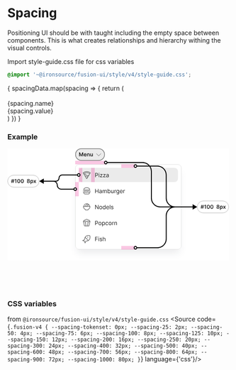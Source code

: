 
<Meta title="V4/Foundation/Spacing"/>

<style>
    {
        `
.spacing-example-wrapper {
    width: 100%;
    max-width: 1000px;
    border: solid 1px #ccc;
    display: flex;
    justify-content: center;
    padding: 32px;
}
.spacing-wrapper {
  margin: 32px auto;
  display: flex;
  padding: var(--spacing-300);
  align-items: flex-end;
  align-content: flex-end;
  gap: var(--spacing-200);
  align-self: stretch;
  flex-wrap: wrap;
  border-radius: var(--border-radius-sm);
  border: 1px solid var(--common-divider);
}
.space-holder {
    display: flex;
    flex-direction: column;
    align-items: center;
    gap: var(--spacing-50, 4px);
}
.spacing-block{
    display: flex;
    padding: var(--spacing-tokenset, 0px);
    flex-direction: column;
    align-items: center;
    gap: var(--spacing-50, 4px);
}
.space-presentation {
   display: flex;
   width: var(--spacing-800);
   justify-content: center;
   align-items: center;
   gap: 4px;
   background: var(--error-light);
}
.space-label{
    color: var(--text-primary);
    text-align: center;
}
.space-value{
   color: var(--text-secondary);
   text-align: center;
}
`
    }
</style>

# Spacing
Positioning UI should be with taught including the empty space between components. This is what creates relationships and hierarchy withing the visual controls.

Import style-guide.css file for css variables
```css
@import '~@ironsource/fusion-ui/style/v4/style-guide.css';
```


<div class="sb-unstyled spacing-wrapper fusion-v4">
    {
        spacingData.map(spacing => {
            return (
                <div class="spacing-block">
                    <div class="space-holder" title={spacing.cssName}>
                        <div class="space-presentation" style={{height: spacing.value}}>&nbsp;</div>
                    </div>
                    <div class="space-label font-v4-heading-4">{spacing.name}</div>
                    <div class="space-value font-v4-caption">{spacing.value}</div>
                </div>
            )
        })
    }
</div>

### Example
<div class="spacing-example-wrapper">
    <svg xmlns="http://www.w3.org/2000/svg" width="500" height="252" fill="none" viewBox="0 0 500 252">
        <g clip-path="url(#a)">
            <path fill="#fff" d="M0 0h500v252H0z"/>
            <rect width="65.5" height="26.5" x="153.75" y=".75" fill="#EBEBEB" rx="13.25"/>
            <path fill="#202020"
                  d="M161.861 9.273h1.934l2.591 6.324h.103l2.591-6.324h1.934V18h-1.517v-5.996h-.081l-2.412 5.97h-1.133l-2.412-5.982h-.081V18h-1.517V9.273Zm13.704 8.855c-.656 0-1.223-.137-1.7-.41a2.775 2.775 0 0 1-1.095-1.167c-.256-.505-.384-1.1-.384-1.785 0-.674.128-1.265.384-1.773.258-.511.619-.91 1.082-1.193.463-.287 1.007-.43 1.632-.43.404 0 .784.065 1.142.195.361.128.679.327.955.597.278.27.497.614.656 1.031.159.415.239.91.239 1.483v.473h-5.365v-1.04h3.886a1.661 1.661 0 0 0-.192-.788 1.39 1.39 0 0 0-.524-.55c-.221-.133-.48-.2-.775-.2a1.5 1.5 0 0 0-.831.23 1.59 1.59 0 0 0-.559.597c-.13.244-.197.513-.2.805v.908c0 .38.07.707.209.98.139.27.334.477.584.622.25.142.542.213.878.213.224 0 .427-.031.609-.094.182-.065.34-.16.473-.285.134-.125.234-.28.303-.465l1.44.162c-.091.381-.264.713-.52.997-.253.282-.577.5-.972.657-.394.153-.846.23-1.355.23Zm5.759-3.963V18h-1.543v-6.546h1.474v1.113h.077c.151-.367.391-.658.72-.874.333-.216.743-.324 1.232-.324.451 0 .845.097 1.18.29.338.193.6.473.784.84.188.366.28.81.277 1.333V18h-1.542v-3.929c0-.438-.114-.78-.341-1.027-.225-.247-.536-.37-.934-.37-.269 0-.509.059-.72.178-.207.117-.37.286-.49.507-.116.222-.174.49-.174.806Zm9.941 1.082v-3.793h1.543V18h-1.496v-1.163h-.068a1.971 1.971 0 0 1-.729.899c-.335.233-.748.35-1.24.35-.429 0-.808-.096-1.138-.286a1.991 1.991 0 0 1-.767-.84c-.184-.37-.277-.815-.277-1.338v-4.168h1.543v3.93c0 .414.114.744.341.988.227.244.525.367.895.367.227 0 .447-.056.66-.167a1.34 1.34 0 0 0 .524-.494c.14-.221.209-.498.209-.83Z"/>
            <path fill="gray"
                  d="m211.354 12.354-5 5a.508.508 0 0 1-.354.146.495.495 0 0 1-.354-.146l-5-5a.5.5 0 0 1 .708-.708L206 16.293l4.646-4.647a.505.505 0 0 1 .545-.108.505.505 0 0 1 .271.27.503.503 0 0 1-.108.546Z"/>
            <rect width="65.5" height="26.5" x="153.75" y=".75" stroke="gray" stroke-width="1.5" rx="13.25"/>
            <path fill="#E8178A" fill-opacity=".24" d="M153 28h69v8h-69z"/>
            <g filter="url(#b)">
                <rect width="240" height="192" x="153" y="36" fill="#fff" rx="8"/>
                <rect width="224" height="32" x="161" y="44" fill="#EBEBEB" rx="8"/>
                <path fill="#646464"
                      d="M187.714 54.922a1.236 1.236 0 0 0-.566-.773 15.745 15.745 0 0 0-16.296 0 1.252 1.252 0 0 0-.419 1.719l7.5 12.286a1.247 1.247 0 0 0 1.682.44c.187-.104.344-.256.455-.44l7.5-12.287a1.23 1.23 0 0 0 .144-.945Zm-13.746 4.336a1.871 1.871 0 0 1 2.311-.206 1.876 1.876 0 0 1-.399 3.338l-1.912-3.132Zm6.869 5.23a1.874 1.874 0 0 1 1.913-3.131l-1.913 3.131Zm2.572-4.213a3.125 3.125 0 0 0-3.232 5.295L179 67.5l-2.461-4.029a3.122 3.122 0 0 0 1.817-3.236 3.124 3.124 0 0 0-5.047-2.058l-.497-.813a11.88 11.88 0 0 1 12.375 0l-1.778 2.911Zm2.43-3.979a13.134 13.134 0 0 0-13.678 0l-.661-1.08a14.5 14.5 0 0 1 15 0l-.661 1.08Z"/>
                <path fill="#202020"
                      d="M198.145 65v-9.455h3.194c.742 0 1.349.134 1.819.402.474.265.825.623 1.053 1.076.228.452.342.957.342 1.514s-.114 1.063-.342 1.519a2.545 2.545 0 0 1-1.043 1.09c-.471.267-1.074.4-1.81.4h-2.29v-1.015h2.253c.508 0 .916-.087 1.223-.263.308-.175.531-.412.67-.71.141-.302.212-.642.212-1.021a2.35 2.35 0 0 0-.212-1.016 1.517 1.517 0 0 0-.674-.701c-.311-.173-.723-.259-1.237-.259h-2.013V65h-1.145Zm8.065 0v-7.09h1.09V65h-1.09Zm.554-8.273a.775.775 0 0 1-.549-.217.696.696 0 0 1-.226-.521c0-.203.075-.377.226-.522a.774.774 0 0 1 .549-.217.76.76 0 0 1 .545.217.69.69 0 0 1 .231.522.69.69 0 0 1-.231.521.76.76 0 0 1-.545.217ZM209.053 65v-.831l4.026-5.17v-.074h-3.897v-1.016h5.3v.868l-3.915 5.133v.074h4.044V65h-5.558Zm6.994 0v-.831l4.026-5.17v-.074h-3.897v-1.016h5.3v.868l-3.915 5.133v.074h4.044V65h-5.558Zm9.284.166a2.88 2.88 0 0 1-1.223-.254 2.106 2.106 0 0 1-.873-.743c-.215-.326-.323-.72-.323-1.182 0-.406.08-.735.24-.988.16-.255.374-.455.642-.6.268-.145.563-.252.886-.323.326-.074.654-.132.984-.175.43-.056.78-.097 1.047-.125.271-.03.468-.082.591-.152.127-.071.19-.194.19-.37v-.037c0-.455-.125-.81-.374-1.061-.247-.253-.62-.379-1.122-.379-.52 0-.928.114-1.223.342-.296.227-.504.47-.624.729l-1.034-.37c.185-.43.431-.766.739-1.006a2.77 2.77 0 0 1 1.015-.508c.37-.098.733-.147 1.09-.147.228 0 .489.027.785.083.298.052.586.161.863.328.28.166.512.417.697.752.185.336.277.785.277 1.348V65h-1.089v-.96h-.056a1.926 1.926 0 0 1-.369.494 2.13 2.13 0 0 1-.688.447c-.286.124-.635.185-1.048.185Zm.166-.978c.431 0 .794-.085 1.09-.254a1.734 1.734 0 0 0 .905-1.5v-.998c-.047.056-.148.106-.305.152a5.091 5.091 0 0 1-.536.116 23.95 23.95 0 0 1-1.043.138 4.165 4.165 0 0 0-.794.18c-.243.08-.44.202-.591.365-.148.16-.221.379-.221.656 0 .378.14.664.42.858.283.191.641.286 1.075.286Z"/>
                <rect width="224" height="32" x="161" y="80" fill="#fff" rx="8"/>
                <path fill="#646464"
                      d="M172.755 94.125h12.49a1.25 1.25 0 0 0 1.228-1.514c-.581-2.744-3.723-4.736-7.473-4.736s-6.892 1.992-7.473 4.736a1.256 1.256 0 0 0 .687 1.394c.169.08.354.12.541.12Zm6.245-5c3.111 0 5.798 1.61 6.245 3.75h-12.49l-.005-.005c.452-2.135 3.139-3.745 6.25-3.745Zm7.911 8.787-3.213 1.172-2.901-1.165a.625.625 0 0 0-.464 0l-2.891 1.158-2.895-1.157a.625.625 0 0 0-.445-.008l-3.438 1.25a.625.625 0 0 0 .427 1.172l1.034-.374v.415a3.125 3.125 0 0 0 3.125 3.125h7.5a3.125 3.125 0 0 0 3.125-3.125v-.755l1.463-.532a.618.618 0 0 0 .382-.318.618.618 0 0 0-.104-.712.612.612 0 0 0-.457-.195.626.626 0 0 0-.248.053v-.004Zm-2.286 2.463c0 .497-.198.974-.549 1.326a1.879 1.879 0 0 1-1.326.549h-7.5c-.497 0-.974-.198-1.326-.549a1.879 1.879 0 0 1-.549-1.326v-.869l.927-.337 2.901 1.161a.62.62 0 0 0 .464 0l2.891-1.157 2.89 1.157c.143.057.301.06.446.008l.724-.264.007.301ZM170.25 96a.626.626 0 0 1 .625-.625h16.25a.624.624 0 1 1 0 1.25h-16.25a.624.624 0 0 1-.625-.625Z"/>
                <path fill="#202020"
                      d="M198.145 101v-9.454h1.145v4.21h5.041v-4.21h1.145V101h-1.145v-4.229h-5.041V101h-1.145Zm11.523.166c-.449 0-.857-.084-1.224-.254a2.095 2.095 0 0 1-.872-.743c-.215-.326-.323-.72-.323-1.182 0-.406.08-.735.24-.988.16-.255.374-.455.642-.6.267-.145.563-.252.886-.323.326-.074.654-.132.983-.175.431-.056.78-.097 1.048-.125.271-.03.468-.082.591-.152.126-.071.189-.194.189-.37v-.037c0-.455-.124-.81-.374-1.061-.246-.253-.62-.379-1.121-.379-.52 0-.928.114-1.224.342-.295.227-.503.47-.623.729l-1.034-.37c.185-.43.431-.766.739-1.006.31-.243.649-.412 1.015-.507.37-.099.733-.148 1.09-.148.227 0 .489.028.784.083.299.052.587.161.864.328.28.166.512.417.697.752.185.336.277.785.277 1.348V101h-1.09v-.96h-.055a1.935 1.935 0 0 1-.369.494 2.164 2.164 0 0 1-.688.448c-.286.123-.636.184-1.048.184Zm.166-.978c.431 0 .794-.085 1.09-.254.298-.17.523-.388.674-.656.153-.268.23-.55.23-.845v-.997c-.046.055-.147.106-.304.152a5.147 5.147 0 0 1-.536.116 23.95 23.95 0 0 1-1.043.138 4.165 4.165 0 0 0-.794.18c-.243.08-.44.202-.591.365-.148.16-.222.379-.222.656 0 .378.14.664.42.858.284.191.642.287 1.076.287Zm5.033.812v-7.09h1.053v1.107h.092c.148-.379.387-.672.716-.882.329-.212.725-.318 1.186-.318.468 0 .857.106 1.168.318.314.21.559.503.734.882h.074a2.07 2.07 0 0 1 .817-.873c.363-.218.799-.327 1.307-.327.634 0 1.152.198 1.555.595.404.394.605 1.008.605 1.842V101h-1.089v-4.746c0-.523-.143-.897-.43-1.122a1.588 1.588 0 0 0-1.011-.337c-.498 0-.884.151-1.158.453-.274.298-.411.677-.411 1.135V101h-1.108v-4.856c0-.404-.131-.728-.393-.975-.261-.249-.598-.373-1.011-.373-.283 0-.547.075-.794.226-.243.15-.44.36-.591.627-.147.265-.221.571-.221.92V101h-1.09Zm11.408 0v-9.454h1.089v3.49h.093c.08-.124.191-.28.332-.471a1.95 1.95 0 0 1 .619-.517c.271-.154.637-.231 1.098-.231.598 0 1.124.149 1.579.448.456.298.811.721 1.067 1.27.255.547.383 1.193.383 1.938 0 .751-.128 1.402-.383 1.953-.256.548-.61.972-1.062 1.274-.452.298-.974.448-1.565.448-.456 0-.82-.076-1.094-.226a2.033 2.033 0 0 1-.633-.522 7.14 7.14 0 0 1-.341-.49h-.129V101h-1.053Zm1.071-3.546c0 .536.078 1.009.235 1.418.157.406.387.725.688.955.302.228.671.342 1.108.342.456 0 .836-.12 1.14-.36.308-.243.539-.57.693-.979a3.84 3.84 0 0 0 .235-1.376 3.75 3.75 0 0 0-.23-1.347 2.09 2.09 0 0 0-.688-.956c-.305-.237-.688-.355-1.15-.355-.443 0-.815.112-1.117.336-.302.222-.529.533-.683.933-.154.397-.231.86-.231 1.39Zm11.285.647v-4.192h1.09V101h-1.09v-1.2h-.074c-.166.36-.424.666-.775.918-.351.25-.794.374-1.33.374a2.37 2.37 0 0 1-1.182-.291 2.032 2.032 0 0 1-.812-.886c-.197-.397-.296-.897-.296-1.5v-4.506h1.09v4.432c0 .517.145.93.434 1.237.292.308.665.462 1.117.462.271 0 .546-.07.826-.208a1.79 1.79 0 0 0 .711-.637c.194-.286.291-.651.291-1.094Zm3.046 2.899v-7.09h1.053v1.07h.074c.129-.35.363-.635.701-.854.339-.218.72-.328 1.145-.328.08 0 .18.002.3.005s.211.008.273.014v1.108a3.268 3.268 0 0 0-.254-.042 2.506 2.506 0 0 0-.411-.032c-.345 0-.653.072-.923.217a1.639 1.639 0 0 0-.638.59 1.6 1.6 0 0 0-.23.855V101h-1.09Zm7.444 2.807c-.526 0-.978-.068-1.357-.203a2.884 2.884 0 0 1-.946-.527 2.888 2.888 0 0 1-.596-.692l.868-.609c.099.129.223.277.374.443.151.169.357.315.619.438.264.126.611.19 1.038.19.573 0 1.045-.139 1.418-.416.372-.277.558-.711.558-1.302v-1.44h-.092c-.08.13-.194.29-.342.48a1.923 1.923 0 0 1-.627.503c-.271.145-.638.217-1.099.217a2.955 2.955 0 0 1-1.542-.406c-.453-.271-.811-.665-1.076-1.182-.261-.517-.392-1.145-.392-1.883 0-.727.128-1.36.383-1.898.255-.541.611-.96 1.066-1.255.456-.299.982-.448 1.579-.448.462 0 .828.077 1.099.23.274.151.483.324.628.518.148.19.261.347.341.47h.111V93.91h1.053v7.294c0 .609-.139 1.105-.416 1.487a2.365 2.365 0 0 1-1.108.844 4.167 4.167 0 0 1-1.542.273Zm-.036-3.897c.437 0 .806-.1 1.107-.3.302-.2.531-.487.688-.863.157-.375.236-.825.236-1.348 0-.51-.077-.962-.231-1.353a2.035 2.035 0 0 0-.683-.918c-.302-.222-.674-.332-1.117-.332-.462 0-.847.116-1.155.35a2.133 2.133 0 0 0-.687.942c-.151.394-.227.831-.227 1.311 0 .493.077.928.231 1.307a2 2 0 0 0 .693.886c.307.212.689.319 1.145.319Zm8.03 1.238c-.683 0-1.272-.151-1.768-.453a3.036 3.036 0 0 1-1.14-1.274c-.265-.548-.397-1.185-.397-1.911s.132-1.367.397-1.92c.268-.558.64-.992 1.117-1.302.48-.314 1.04-.471 1.68-.471.37 0 .734.061 1.094.184.361.123.688.324.984.6.295.275.531.638.706 1.09.176.453.263 1.01.263 1.671v.462h-5.466v-.942h4.358c0-.4-.08-.757-.24-1.07a1.805 1.805 0 0 0-.674-.744 1.887 1.887 0 0 0-1.025-.272c-.434 0-.809.107-1.126.323-.314.212-.556.489-.725.83a2.445 2.445 0 0 0-.254 1.1v.627c0 .536.093.99.277 1.362.188.37.448.65.78.845.333.191.719.286 1.159.286.286 0 .545-.04.776-.12.234-.083.435-.206.604-.37.17-.166.301-.372.393-.618l1.052.295a2.33 2.33 0 0 1-.558.942 2.726 2.726 0 0 1-.97.628 3.586 3.586 0 0 1-1.297.222Zm4.555-.148v-7.09h1.052v1.07h.074a1.7 1.7 0 0 1 .702-.854c.338-.218.72-.328 1.145-.328.08 0 .18.002.3.005s.21.008.272.014v1.108a3.268 3.268 0 0 0-.254-.042 2.489 2.489 0 0 0-.411-.032 1.93 1.93 0 0 0-.923.217c-.268.141-.48.338-.637.59-.154.25-.231.535-.231.855V101h-1.089Z"/>
                <rect width="224" height="32" x="161" y="116" fill="#fff" rx="8"/>
                <path fill="#646464"
                      d="M186.5 130.125h-.654A6.872 6.872 0 0 0 179 123.88a6.872 6.872 0 0 0-6.846 6.245h-.654a.625.625 0 0 0-.625.625 8.154 8.154 0 0 0 4.375 7.209v.291a1.252 1.252 0 0 0 1.25 1.25h5a1.252 1.252 0 0 0 1.25-1.25v-.291a8.145 8.145 0 0 0 4.375-7.209.625.625 0 0 0-.625-.625Zm-1.911 0h-4.017a5.612 5.612 0 0 1 3.224-2.31c.432.702.703 1.491.793 2.31Zm-2.036-3.732c.143.117.281.241.412.371a6.867 6.867 0 0 0-3.84 3.359h-2.305a5.645 5.645 0 0 1 5.733-3.73ZM179 125.125a5.59 5.59 0 0 1 1.484.201 6.905 6.905 0 0 0-4.974 4.799h-2.099a5.631 5.631 0 0 1 5.589-5ZM181.864 137a.63.63 0 0 0-.364.57v.68h-5v-.68a.63.63 0 0 0-.364-.57 6.9 6.9 0 0 1-3.984-5.625h13.694a6.893 6.893 0 0 1-3.982 5.625Z"/>
                <path fill="#202020"
                      d="M205.642 127.545V137h-1.108l-5.152-7.423h-.092V137h-1.145v-9.455h1.108l5.17 7.442h.093v-7.442h1.126Zm4.985 9.603c-.64 0-1.202-.153-1.685-.457a3.11 3.11 0 0 1-1.127-1.279c-.267-.548-.401-1.188-.401-1.921 0-.738.134-1.383.401-1.934a3.096 3.096 0 0 1 1.127-1.283c.483-.305 1.045-.457 1.685-.457.64 0 1.2.152 1.68.457.484.304.859.732 1.127 1.283.271.551.406 1.196.406 1.934 0 .733-.135 1.373-.406 1.921a3.061 3.061 0 0 1-1.127 1.279c-.48.304-1.04.457-1.68.457Zm0-.979c.486 0 .886-.125 1.2-.374.314-.249.546-.577.697-.983.151-.406.227-.847.227-1.321 0-.473-.076-.915-.227-1.324a2.23 2.23 0 0 0-.697-.993c-.314-.252-.714-.379-1.2-.379s-.886.127-1.2.379a2.222 2.222 0 0 0-.697.993 3.796 3.796 0 0 0-.227 1.324c0 .474.076.915.227 1.321.15.406.383.734.697.983.314.249.714.374 1.2.374Zm7.515.979c-.591 0-1.113-.15-1.565-.448-.453-.302-.807-.726-1.062-1.274-.256-.551-.383-1.202-.383-1.953 0-.745.127-1.391.383-1.939.255-.548.611-.971 1.066-1.269.456-.299.982-.448 1.579-.448.462 0 .826.077 1.094.231.271.15.477.323.619.517.144.19.257.347.337.471h.092v-3.491h1.09V137h-1.053v-1.089h-.129c-.08.129-.194.292-.342.489a2.029 2.029 0 0 1-.632.522c-.274.15-.639.226-1.094.226Zm.147-.979c.437 0 .807-.114 1.108-.342.302-.23.531-.549.688-.955.157-.41.236-.882.236-1.417 0-.53-.077-.993-.231-1.39-.154-.4-.382-.711-.683-.933-.302-.224-.674-.337-1.118-.337-.461 0-.846.119-1.154.356a2.131 2.131 0 0 0-.688.956c-.15.4-.226.849-.226 1.348 0 .504.077.963.231 1.375.157.41.388.736.692.979.308.24.69.36 1.145.36Zm8.183.979c-.683 0-1.272-.151-1.768-.453a3.034 3.034 0 0 1-1.14-1.274c-.265-.548-.397-1.185-.397-1.911s.132-1.367.397-1.921c.268-.557.64-.991 1.117-1.301.48-.314 1.04-.471 1.681-.471.369 0 .734.061 1.094.184.36.124.687.324.983.601.295.273.531.637.706 1.089.176.452.263 1.01.263 1.671v.462h-5.466v-.942h4.358c0-.4-.08-.757-.24-1.071a1.8 1.8 0 0 0-.674-.743 1.883 1.883 0 0 0-1.024-.273c-.434 0-.81.108-1.127.324a2.126 2.126 0 0 0-.725.831 2.44 2.44 0 0 0-.254 1.098v.628c0 .536.093.99.277 1.362a2 2 0 0 0 .781.845 2.28 2.28 0 0 0 1.158.286c.287 0 .545-.04.776-.12.234-.083.435-.206.605-.369.169-.167.3-.373.392-.619l1.053.296a2.33 2.33 0 0 1-.559.941 2.73 2.73 0 0 1-.969.628 3.595 3.595 0 0 1-1.298.222Zm5.644-9.603V137h-1.089v-9.455h1.089Zm6.979 3.952-.978.277a1.835 1.835 0 0 0-.273-.475 1.317 1.317 0 0 0-.48-.388c-.203-.102-.463-.152-.78-.152-.434 0-.796.1-1.085.3-.286.197-.429.447-.429.752 0 .271.098.485.295.642.197.157.505.288.924.392l1.052.259c.634.154 1.107.389 1.417.706.311.314.467.719.467 1.214 0 .406-.117.77-.351 1.09-.231.32-.554.572-.97.757-.415.184-.898.277-1.449.277-.723 0-1.322-.157-1.796-.471-.474-.314-.774-.773-.9-1.376l1.034-.258c.098.381.285.667.558.858.277.191.639.287 1.085.287.508 0 .911-.108 1.21-.324.301-.218.452-.48.452-.784a.825.825 0 0 0-.258-.619c-.173-.169-.437-.296-.794-.379l-1.182-.277c-.65-.153-1.127-.392-1.431-.715-.302-.326-.453-.734-.453-1.224 0-.4.113-.754.337-1.061a2.29 2.29 0 0 1 .928-.725c.394-.176.84-.263 1.339-.263.702 0 1.253.154 1.653.461.403.308.689.714.858 1.219Z"/>
                <rect width="224" height="32" x="161" y="152" fill="#fff" rx="8"/>
                <path fill="#646464"
                      d="M186.931 163.798a.62.62 0 0 0-.557-.157 3.437 3.437 0 0 0-4.249-2.386 3.44 3.44 0 0 0-4.982-1.461 3.44 3.44 0 0 0-1.268 1.461 3.45 3.45 0 0 0-2.62.309 3.45 3.45 0 0 0-1.63 2.075.622.622 0 0 0-.573.176.626.626 0 0 0-.161.578l2.387 10.144a1.252 1.252 0 0 0 1.217.963h9.01a1.251 1.251 0 0 0 1.217-.963l2.387-10.144a.635.635 0 0 0-.178-.595Zm-11.993-1.423c.357-.001.709.086 1.024.255a.628.628 0 0 0 .779-.161.615.615 0 0 0 .124-.257 2.186 2.186 0 0 1 3.503-1.231c.388.312.659.746.767 1.231a.62.62 0 0 0 .903.418c.29-.154.61-.24.937-.254a2.2 2.2 0 0 1 1.738.749c.215.247.372.539.459.855l-3.013.859-2.694-1.078a1.25 1.25 0 0 0-.928 0l-2.696 1.08-3.013-.861a2.19 2.19 0 0 1 2.11-1.605Zm-.443 11.875-2.143-9.106 2.957.844 1.102 8.262h-1.916Zm5.833 0h-2.656l-1.113-8.35 2.441-.977 2.441.977-1.113 8.35Zm3.177 0h-1.916l1.102-8.262 2.957-.844-2.143 9.106Z"/>
                <path fill="#202020"
                      d="M198.145 173v-9.455h3.194c.742 0 1.349.134 1.819.402.474.265.825.623 1.053 1.076.228.452.342.957.342 1.514s-.114 1.063-.342 1.519a2.548 2.548 0 0 1-1.043 1.089c-.471.268-1.074.402-1.81.402h-2.29v-1.016h2.253c.508 0 .916-.087 1.223-.263.308-.175.531-.412.67-.711a2.38 2.38 0 0 0 .212-1.02c0-.379-.071-.717-.212-1.016a1.517 1.517 0 0 0-.674-.701c-.311-.173-.723-.259-1.237-.259h-2.013V173h-1.145Zm10.87.148c-.641 0-1.202-.153-1.685-.457a3.103 3.103 0 0 1-1.127-1.279c-.268-.548-.401-1.188-.401-1.921 0-.738.133-1.383.401-1.934a3.09 3.09 0 0 1 1.127-1.283c.483-.305 1.044-.457 1.685-.457.64 0 1.2.152 1.68.457.483.304.859.732 1.126 1.283.271.551.407 1.196.407 1.934 0 .733-.136 1.373-.407 1.921a3.06 3.06 0 0 1-1.126 1.279c-.48.304-1.04.457-1.68.457Zm0-.979c.486 0 .886-.125 1.2-.374.314-.249.546-.577.697-.983.151-.406.226-.847.226-1.321 0-.473-.075-.915-.226-1.324a2.23 2.23 0 0 0-.697-.993c-.314-.252-.714-.379-1.2-.379-.487 0-.887.127-1.201.379a2.23 2.23 0 0 0-.697.993 3.796 3.796 0 0 0-.226 1.324c0 .474.075.915.226 1.321.151.406.383.734.697.983.314.249.714.374 1.201.374Zm4.837 3.49v-9.75h1.052v1.127h.13c.08-.124.19-.281.332-.471a1.94 1.94 0 0 1 .619-.517c.27-.154.637-.231 1.098-.231.597 0 1.124.149 1.579.448.456.298.811.721 1.067 1.269.255.548.383 1.194.383 1.939 0 .751-.128 1.402-.383 1.953-.256.548-.61.972-1.062 1.274a2.782 2.782 0 0 1-1.565.448c-.456 0-.82-.076-1.094-.226a2.033 2.033 0 0 1-.633-.522 6.921 6.921 0 0 1-.341-.489h-.093v3.748h-1.089Zm1.071-6.204c0 .535.078 1.007.235 1.417.157.406.386.725.688.955.302.228.671.342 1.108.342.456 0 .836-.12 1.14-.36.308-.243.539-.569.693-.979.157-.412.235-.871.235-1.375 0-.499-.077-.948-.231-1.348a2.079 2.079 0 0 0-.687-.956c-.305-.237-.688-.356-1.15-.356-.443 0-.816.113-1.117.337-.302.222-.529.533-.683.933-.154.397-.231.86-.231 1.39Zm9.692 3.693c-.664 0-1.237-.157-1.717-.471a3.072 3.072 0 0 1-1.108-1.297c-.258-.551-.388-1.181-.388-1.889 0-.72.133-1.355.397-1.906.268-.554.64-.987 1.117-1.297.481-.314 1.041-.471 1.681-.471.498 0 .948.092 1.348.277.4.184.728.443.983.775.256.333.414.72.476 1.164h-1.09a1.69 1.69 0 0 0-.554-.859c-.283-.252-.665-.379-1.145-.379-.424 0-.797.111-1.117.333a2.159 2.159 0 0 0-.743.928c-.176.397-.263.863-.263 1.399 0 .547.086 1.024.258 1.431.176.406.422.721.739.946.32.225.695.337 1.126.337.283 0 .54-.049.771-.148.231-.098.427-.24.587-.424.16-.185.273-.407.341-.665h1.09a2.535 2.535 0 0 1-.457 1.131c-.24.332-.559.597-.956.794-.394.194-.852.291-1.376.291Zm7.223 0c-.64 0-1.202-.153-1.685-.457a3.1 3.1 0 0 1-1.126-1.279c-.268-.548-.402-1.188-.402-1.921 0-.738.134-1.383.402-1.934.27-.551.646-.979 1.126-1.283.483-.305 1.045-.457 1.685-.457.64 0 1.2.152 1.68.457.484.304.859.732 1.127 1.283.271.551.406 1.196.406 1.934 0 .733-.135 1.373-.406 1.921a3.061 3.061 0 0 1-1.127 1.279c-.48.304-1.04.457-1.68.457Zm0-.979c.486 0 .886-.125 1.2-.374.314-.249.547-.577.697-.983.151-.406.227-.847.227-1.321 0-.473-.076-.915-.227-1.324a2.222 2.222 0 0 0-.697-.993c-.314-.252-.714-.379-1.2-.379s-.886.127-1.2.379a2.222 2.222 0 0 0-.697.993 3.796 3.796 0 0 0-.227 1.324c0 .474.076.915.227 1.321.15.406.383.734.697.983.314.249.714.374 1.2.374Zm4.837.831v-7.091h1.053v1.071h.074c.129-.351.363-.635.701-.854a2.073 2.073 0 0 1 1.145-.328c.08 0 .18.002.3.005s.211.008.273.014v1.108a3.083 3.083 0 0 0-.254-.042 2.566 2.566 0 0 0-.411-.032 1.92 1.92 0 0 0-.923.217 1.59 1.59 0 0 0-.868 1.445V173h-1.09Zm5.888-4.266V173h-1.09v-7.091h1.053v1.108h.092a2.03 2.03 0 0 1 .757-.868c.339-.221.776-.332 1.311-.332.48 0 .9.098 1.26.295.361.194.641.49.841.887.2.394.3.892.3 1.495V173h-1.09v-4.432c0-.557-.144-.991-.434-1.302-.289-.314-.686-.471-1.191-.471-.348 0-.658.076-.932.227-.271.15-.485.371-.642.66-.157.289-.235.64-.235 1.052Z"/>
                <rect width="224" height="32" x="161" y="188" fill="#fff" rx="8"/>
                <path fill="#646464"
                      d="M182.13 199.933a.939.939 0 1 1-1.877 0 .939.939 0 0 1 1.877 0Zm3.115 6.328c-1.622 2.06-4.208 3.183-7.689 3.341l-1.719 4.018a.624.624 0 0 1-.577.38h-.04a.623.623 0 0 1-.561-.452l-1.157-4.05-4.049-1.16a.62.62 0 0 1-.454-.56.627.627 0 0 1 .376-.615l4.018-1.719c.156-3.482 1.282-6.067 3.343-7.689 3.376-2.656 8.196-1.783 9.128-1.582a1.251 1.251 0 0 1 .958.958c.206.932 1.08 5.757-1.577 9.135v-.005Zm-3.62 1.224a4.075 4.075 0 0 1-2.611-3.499 4.066 4.066 0 0 1-3.498-2.61c-.547 1.239-.841 2.743-.883 4.501a.62.62 0 0 1-.379.56l-2.766 1.183 2.692.771a.633.633 0 0 1 .429.429l.768 2.693 1.186-2.767a.635.635 0 0 1 .225-.272.634.634 0 0 1 .337-.107c1.756-.041 3.26-.337 4.5-.882Zm3.979-10.089c-.836-.181-5.156-.968-8.092 1.342a6.382 6.382 0 0 0-1.002.99 2.813 2.813 0 0 0 3.075 3.006.624.624 0 0 1 .681.681 2.818 2.818 0 0 0 .789 2.236 2.806 2.806 0 0 0 2.218.839c.366-.296.698-.631.989-1.001 2.31-2.935 1.523-7.256 1.342-8.093Z"/>
                <path fill="#202020"
                      d="M198.145 209v-9.455h5.669v1.016h-4.524v3.195h4.099v1.015h-4.099V209h-1.145Zm7.443 0v-7.091h1.09V209h-1.09Zm.554-8.273a.773.773 0 0 1-.549-.217.695.695 0 0 1-.227-.521c0-.203.076-.377.227-.522a.773.773 0 0 1 .549-.217c.212 0 .394.072.545.217a.692.692 0 0 1 .231.522.688.688 0 0 1-.231.521.759.759 0 0 1-.545.217Zm7.515 2.77-.979.277a1.831 1.831 0 0 0-.272-.475 1.317 1.317 0 0 0-.48-.388c-.204-.102-.464-.152-.781-.152-.434 0-.795.1-1.085.3-.286.197-.429.447-.429.752 0 .271.099.485.296.642.197.157.504.288.923.392l1.052.259c.634.154 1.107.389 1.418.706.311.314.466.719.466 1.214 0 .406-.117.77-.351 1.09-.231.32-.554.572-.969.757-.416.184-.899.277-1.45.277-.723 0-1.322-.157-1.796-.471-.474-.314-.774-.773-.9-1.376l1.034-.258c.099.381.285.667.559.858.277.191.638.287 1.085.287.507 0 .911-.108 1.209-.324.302-.218.453-.48.453-.784a.826.826 0 0 0-.259-.619c-.172-.169-.437-.296-.794-.379l-1.182-.277c-.649-.153-1.126-.392-1.431-.715-.302-.326-.452-.734-.452-1.224 0-.4.112-.754.337-1.061.227-.308.537-.55.928-.725.394-.176.84-.263 1.338-.263.702 0 1.253.154 1.653.461.403.308.689.714.859 1.219Zm2.819 1.237V209h-1.089v-9.455h1.089v3.472h.093c.166-.366.415-.657.748-.872.335-.219.781-.328 1.338-.328.484 0 .907.097 1.27.291.363.19.645.484.845.881.203.394.304.896.304 1.505V209h-1.089v-4.432c0-.563-.146-.999-.439-1.306-.289-.311-.69-.467-1.204-.467-.357 0-.678.076-.961.227-.28.15-.501.371-.664.66-.16.289-.241.64-.241 1.052Z"/>
                <rect width="239" height="191" x="153.5" y="36.5" stroke="#E4E4E4" rx="7.5"/>
            </g>
            <path fill="#E8178A" fill-opacity=".24"
                  d="M161 44h8v32h-8zM189 44h8v32h-8zM257 36h32v8h-32zM257 220h32v8h-32zM153 76h8v32h-8z"/>
            <rect width="71" height="27" x="428.5" y="118.5" fill="#fff" rx="13.5"/>
            <path fill="#202020"
                  d="m440.082 136 1.432-8.727h1.193L441.276 136h-1.194Zm-3.933-2.25.2-1.193h6.716l-.2 1.193h-6.716Zm.865 2.25 1.432-8.727h1.193L438.207 136h-1.193Zm-.358-5.284.196-1.193h6.716l-.196 1.193h-6.716Zm11.392-3.443V136h-1.581v-7.189h-.051l-2.041 1.304v-1.449l2.169-1.393h1.504Zm5.442 8.893c-.702 0-1.304-.177-1.807-.532-.5-.358-.885-.874-1.155-1.547-.267-.676-.401-1.49-.401-2.442.003-.952.138-1.761.405-2.429.27-.671.655-1.182 1.155-1.534.503-.352 1.104-.529 1.803-.529.699 0 1.299.177 1.802.529.503.352.888.863 1.155 1.534.27.67.405 1.48.405 2.429 0 .954-.135 1.77-.405 2.446-.267.673-.652 1.187-1.155 1.543-.5.355-1.101.532-1.802.532Zm0-1.334c.545 0 .976-.268 1.291-.805.318-.54.477-1.334.477-2.382 0-.693-.072-1.276-.217-1.747-.145-.472-.35-.827-.614-1.066a1.345 1.345 0 0 0-.937-.362c-.543 0-.972.27-1.287.81-.316.537-.475 1.325-.478 2.365-.002.696.067 1.281.209 1.756.145.474.35.832.614 1.073.264.239.578.358.942.358Zm8.004 1.334c-.702 0-1.304-.177-1.807-.532-.5-.358-.885-.874-1.155-1.547-.267-.676-.401-1.49-.401-2.442.003-.952.138-1.761.405-2.429.27-.671.655-1.182 1.155-1.534.503-.352 1.104-.529 1.803-.529.698 0 1.299.177 1.802.529.503.352.888.863 1.155 1.534.27.67.405 1.48.405 2.429 0 .954-.135 1.77-.405 2.446-.267.673-.652 1.187-1.155 1.543-.5.355-1.101.532-1.802.532Zm0-1.334c.545 0 .975-.268 1.291-.805.318-.54.477-1.334.477-2.382 0-.693-.072-1.276-.217-1.747-.145-.472-.35-.827-.614-1.066a1.345 1.345 0 0 0-.937-.362c-.543 0-.972.27-1.287.81-.316.537-.475 1.325-.478 2.365-.002.696.067 1.281.209 1.756.145.474.35.832.614 1.073.264.239.578.358.942.358Zm13.833 1.287c-.633 0-1.196-.106-1.687-.319-.489-.213-.873-.505-1.151-.874a2.046 2.046 0 0 1-.409-1.265 2.089 2.089 0 0 1 .239-1.01 2.229 2.229 0 0 1 1.585-1.164v-.059a1.849 1.849 0 0 1-1.091-.687 1.974 1.974 0 0 1-.409-1.248c-.003-.449.122-.85.375-1.202a2.56 2.56 0 0 1 1.04-.831c.44-.204.943-.307 1.508-.307.56 0 1.058.103 1.496.307.44.202.787.479 1.04.831.255.352.383.753.383 1.202 0 .471-.141.888-.422 1.248a1.845 1.845 0 0 1-1.078.687v.059c.341.057.648.189.921.397.275.204.494.46.656.767.165.306.247.643.247 1.01 0 .471-.139.893-.418 1.265-.278.369-.662.661-1.15.874-.486.213-1.044.319-1.675.319Zm0-1.218c.327 0 .611-.056.852-.167.242-.113.429-.272.563-.477.133-.204.202-.44.204-.707a1.32 1.32 0 0 0-.217-.738 1.44 1.44 0 0 0-.575-.507 1.81 1.81 0 0 0-.827-.183c-.312 0-.591.061-.835.183a1.476 1.476 0 0 0-.58.507 1.296 1.296 0 0 0-.204.738c-.003.267.062.503.196.707.133.202.321.359.562.473.245.114.532.171.861.171Zm0-3.976c.267 0 .503-.054.707-.162.208-.108.371-.259.491-.452.119-.193.18-.416.183-.669a1.25 1.25 0 0 0-.179-.656 1.155 1.155 0 0 0-.486-.439 1.563 1.563 0 0 0-.716-.158c-.276 0-.518.053-.729.158a1.147 1.147 0 0 0-.652 1.095c-.002.253.054.476.171.669.119.19.283.341.49.452.21.108.45.162.72.162Zm4.661 7.53v-9h1.517v1.082h.089c.08-.159.192-.328.337-.507a1.79 1.79 0 0 1 .588-.465c.247-.13.563-.196.946-.196.506 0 .962.13 1.368.388.409.256.733.635.972 1.138.241.5.362 1.114.362 1.841 0 .719-.118 1.329-.354 1.832-.236.503-.557.887-.963 1.151a2.477 2.477 0 0 1-1.381.396c-.375 0-.686-.062-.933-.187a1.894 1.894 0 0 1-.596-.452 2.956 2.956 0 0 1-.346-.507h-.063v3.486h-1.543Zm1.513-5.728c0 .424.059.794.179 1.112.122.319.297.567.524.746.23.176.508.264.835.264.341 0 .626-.09.857-.272.23-.185.403-.436.519-.755.12-.321.179-.686.179-1.095a3.12 3.12 0 0 0-.174-1.082 1.634 1.634 0 0 0-.52-.742c-.23-.179-.517-.268-.861-.268-.329 0-.609.087-.839.26a1.595 1.595 0 0 0-.525.729c-.116.312-.174.68-.174 1.103Zm7.002-3.272 1.321 2.416 1.343-2.416h1.632l-1.973 3.272 2.007 3.273h-1.624l-1.385-2.357-1.372 2.357h-1.636l1.994-3.273-1.943-3.272h1.636Z"/>
            <rect width="71" height="27" x="428.5" y="118.5" stroke="#BBB" rx="13.5"/>
            <rect width="71" height="27" x=".5" y="60.5" fill="#fff" rx="13.5"/>
            <path fill="#202020"
                  d="m12.082 78 1.432-8.727h1.193L13.276 78h-1.194ZM8.15 75.75l.2-1.193h6.716l-.2 1.193H8.15ZM9.014 78l1.432-8.727h1.193L10.207 78H9.014Zm-.358-5.284.196-1.193h6.716l-.196 1.193H8.656Zm11.392-3.443V78h-1.581v-7.189h-.051l-2.041 1.304v-1.449l2.169-1.393h1.504Zm5.442 8.893c-.702 0-1.304-.177-1.807-.532-.5-.358-.885-.874-1.155-1.547-.267-.677-.4-1.49-.4-2.442.002-.952.137-1.761.404-2.43.27-.67.655-1.18 1.155-1.533.503-.353 1.104-.529 1.803-.529.699 0 1.3.176 1.802.529.503.352.888.864 1.155 1.534.27.67.405 1.48.405 2.429 0 .954-.135 1.77-.405 2.446-.267.673-.652 1.187-1.155 1.543-.5.355-1.1.532-1.802.532Zm0-1.334c.545 0 .976-.268 1.29-.805.32-.54.478-1.334.478-2.382 0-.693-.072-1.276-.217-1.747-.145-.472-.35-.827-.614-1.066a1.343 1.343 0 0 0-.937-.362c-.543 0-.972.27-1.287.81-.316.537-.475 1.325-.477 2.365-.003.696.066 1.281.208 1.756.145.474.35.832.614 1.073.264.24.578.358.942.358Zm8.004 1.334c-.702 0-1.304-.177-1.807-.532-.5-.358-.885-.874-1.155-1.547-.267-.677-.4-1.49-.4-2.442.002-.952.137-1.761.404-2.43.27-.67.655-1.18 1.155-1.533.503-.353 1.104-.529 1.803-.529.699 0 1.3.176 1.802.529.503.352.888.864 1.155 1.534.27.67.405 1.48.405 2.429 0 .954-.135 1.77-.405 2.446-.267.673-.652 1.187-1.155 1.543-.5.355-1.1.532-1.802.532Zm0-1.334c.545 0 .975-.268 1.29-.805.319-.54.478-1.334.478-2.382 0-.693-.072-1.276-.217-1.747-.145-.472-.35-.827-.614-1.066a1.343 1.343 0 0 0-.937-.362c-.543 0-.972.27-1.287.81-.316.537-.475 1.325-.478 2.365-.002.696.067 1.281.21 1.756.144.474.349.832.613 1.073.264.24.578.358.942.358Zm13.833 1.287c-.633 0-1.196-.106-1.687-.32-.49-.212-.873-.504-1.151-.873a2.05 2.05 0 0 1-.41-1.266 2.095 2.095 0 0 1 .24-1.01c.161-.306.38-.562.656-.767.278-.207.588-.339.929-.396v-.06a1.847 1.847 0 0 1-1.091-.686 1.98 1.98 0 0 1-.41-1.248c-.002-.449.123-.85.376-1.202s.6-.63 1.04-.83c.44-.205.943-.308 1.508-.308.56 0 1.058.103 1.496.307.44.202.787.479 1.04.831.255.353.383.753.383 1.202 0 .472-.14.888-.422 1.249a1.842 1.842 0 0 1-1.078.686v.06c.341.056.648.188.92.395.276.205.495.46.657.768a2.1 2.1 0 0 1 .247 1.01c0 .471-.14.893-.418 1.265-.278.37-.662.66-1.15.874-.486.213-1.044.32-1.675.32Zm0-1.218c.327 0 .61-.056.852-.167a1.33 1.33 0 0 0 .563-.477 1.29 1.29 0 0 0 .204-.707 1.323 1.323 0 0 0-.217-.737 1.428 1.428 0 0 0-.575-.508 1.806 1.806 0 0 0-.827-.183c-.312 0-.59.061-.835.183a1.46 1.46 0 0 0-.58.507c-.139.214-.207.46-.204.738a1.24 1.24 0 0 0 .196.707c.133.202.32.36.562.473.245.114.532.17.861.17Zm0-3.976c.267 0 .503-.054.707-.162.208-.108.371-.259.49-.452.12-.193.18-.416.184-.669a1.246 1.246 0 0 0-.18-.656 1.155 1.155 0 0 0-.485-.44 1.563 1.563 0 0 0-.716-.157c-.276 0-.518.053-.729.158-.207.102-.369.249-.485.439-.114.187-.17.406-.167.656-.002.253.054.476.17.67.12.19.284.34.49.45.211.109.451.163.721.163Zm4.66 7.53v-9h1.518v1.082h.09c.079-.16.191-.328.336-.507.145-.182.341-.337.588-.465.247-.13.563-.196.946-.196.506 0 .962.13 1.368.388.41.256.733.635.972 1.138.241.5.362 1.114.362 1.84 0 .72-.118 1.33-.354 1.833-.236.503-.557.886-.963 1.15a2.476 2.476 0 0 1-1.38.397c-.376 0-.687-.062-.934-.187a1.9 1.9 0 0 1-.596-.452 2.925 2.925 0 0 1-.346-.507h-.063v3.486h-1.543Zm1.514-5.728c0 .424.06.794.179 1.112.122.319.297.567.524.746.23.176.508.264.835.264.341 0 .627-.09.857-.272.23-.185.403-.436.52-.755.119-.32.178-.686.178-1.095a3.11 3.11 0 0 0-.174-1.082 1.625 1.625 0 0 0-.52-.742c-.23-.179-.517-.268-.86-.268-.33 0-.61.087-.84.26-.23.173-.405.416-.525.729-.116.312-.174.68-.174 1.103Zm7.002-3.273 1.321 2.417 1.343-2.416h1.632l-1.973 3.272L64.833 78h-1.624l-1.385-2.356L60.452 78h-1.636l1.994-3.273-1.943-3.273h1.636Z"/>
            <rect width="71" height="27" x=".5" y="60.5" stroke="#BBB" rx="13.5"/>
            <path fill="#fff" d="M289 37c-1.667 0-3 1.333-3 3s1.333 3 3 3 3-1.333 3-3-1.333-3-3-3Z"/>
            <path fill="#000"
                  d="m428 132-10-5.774v11.548L428 132ZM287 40c0-1.114.886-2 2-2v-2c-2.219 0-4 1.781-4 4h2Zm2-2c1.114 0 2 .886 2 2h2c0-2.219-1.781-4-4-4v2Zm2 2c0 1.114-.886 2-2 2v2c2.219 0 4-1.781 4-4h-2Zm-2 2c-1.114 0-2-.886-2-2h-2c0 2.219 1.781 4 4 4v-2Zm3-1h46.5v-2H292v2Zm65.5 19v52h2V60h-2Zm21 73H419v-2h-40.5v2Zm-21-21c0 11.598 9.402 21 21 21v-2c-10.493 0-19-8.507-19-19h-2Zm-19-71c10.493 0 19 8.507 19 19h2c0-11.598-9.402-21-21-21v2Z"/>
            <path fill="#fff" d="M289 221c-1.667 0-3 1.333-3 3s1.333 3 3 3 3-1.333 3-3-1.333-3-3-3Z"/>
            <path fill="#000"
                  d="m428 132-10-5.774v11.548L428 132Zm-141 92c0-1.114.886-2 2-2v-2c-2.219 0-4 1.781-4 4h2Zm2-2c1.114 0 2 .886 2 2h2c0-2.219-1.781-4-4-4v2Zm2 2c0 1.114-.886 2-2 2v2c2.219 0 4-1.781 4-4h-2Zm-2 2c-1.114 0-2-.886-2-2h-2c0 2.219 1.781 4 4 4v-2Zm3-1h46.5v-2H292v2Zm67.5-21v-52h-2v52h2Zm19-71H419v-2h-40.5v2Zm-19 19c0-10.493 8.507-19 19-19v-2c-11.598 0-21 9.402-21 21h2Zm-21 73c11.598 0 21-9.402 21-21h-2c0 10.493-8.507 19-19 19v2Z"/>
            <path fill="#fff" d="M222 29c-1.667 0-3 1.333-3 3s1.333 3 3 3 3-1.333 3-3-1.333-3-3-3Z"/>
            <path fill="#000"
                  d="m428 132-10-5.774v11.548L428 132ZM220 32c0-1.114.886-2 2-2v-2c-2.219 0-4 1.781-4 4h2Zm2-2c1.114 0 2 .886 2 2h2c0-2.219-1.781-4-4-4v2Zm2 2c0 1.114-.886 2-2 2v2c2.219 0 4-1.781 4-4h-2Zm-2 2c-1.114 0-2-.886-2-2h-2c0 2.219 1.781 4 4 4v-2Zm3-1h80v-2h-80v2Zm99 19v60h2V52h-2Zm21 81h74v-2h-74v2Zm-21-21c0 11.598 9.402 21 21 21v-2c-10.493 0-19-8.507-19-19h-2Zm-19-79c10.493 0 19 8.507 19 19h2c0-11.598-9.402-21-21-21v2Z"/>
            <path fill="#fff" d="M161 57c-1.667 0-3 1.333-3 3s1.333 3 3 3 3-1.333 3-3-1.333-3-3-3Z"/>
            <path fill="#000"
                  d="m72 74 10 5.773V68.227L72 74Zm87-14c0-1.114.886-2 2-2v-2c-2.219 0-4 1.781-4 4h2Zm2-2c1.114 0 2 .886 2 2h2c0-2.219-1.781-4-4-4v2Zm2 2c0 1.114-.886 2-2 2v2c2.219 0 4-1.781 4-4h-2Zm-2 2c-1.114 0-2-.886-2-2h-2c0 2.219 1.781 4 4 4v-2Zm-3-3h-34.5v2H158v-2Zm-48.5 14H81v2h28.5v-2Zm6-6a6 6 0 0 1-6 6v2a8 8 0 0 0 8-8h-2Zm8-8a8 8 0 0 0-8 8h2a6 6 0 0 1 6-6v-2Z"/>
            <path fill="#fff" d="M153 89c-1.667 0-3 1.333-3 3s1.333 3 3 3 3-1.333 3-3-1.333-3-3-3Z"/>
            <path fill="#000"
                  d="m72 74 10 5.773V68.227L72 74Zm79 18c0-1.114.886-2 2-2v-2c-2.219 0-4 1.781-4 4h2Zm2-2c1.114 0 2 .886 2 2h2c0-2.219-1.781-4-4-4v2Zm2 2c0 1.114-.886 2-2 2v2c2.219 0 4-1.781 4-4h-2Zm-2 2c-1.114 0-2-.886-2-2h-2c0 2.219 1.781 4 4 4v-2Zm-3-3h-28.5v2H150v-2Zm-46.5-18H81v2h22.5v-2Zm10 10c0-5.523-4.477-10-10-10v2a8 8 0 0 1 8 8h2Zm8 8a8 8 0 0 1-8-8h-2c0 5.523 4.477 10 10 10v-2Z"/>
        </g>
        <defs>
            <clipPath id="a">
                <path fill="#fff" d="M0 0h500v252H0z"/>
            </clipPath>
            <filter id="b" width="264" height="216" x="141" y="36" color-interpolation-filters="sRGB"
                    filterUnits="userSpaceOnUse">
                <feFlood flood-opacity="0" result="BackgroundImageFix"/>
                <feColorMatrix in="SourceAlpha" result="hardAlpha" values="0 0 0 0 0 0 0 0 0 0 0 0 0 0 0 0 0 0 127 0"/>
                <feMorphology in="SourceAlpha" radius="4" result="effect1_dropShadow_361_19268"/>
                <feOffset dy="12"/>
                <feGaussianBlur stdDeviation="8"/>
                <feComposite in2="hardAlpha" operator="out"/>
                <feColorMatrix values="0 0 0 0 0.0627451 0 0 0 0 0.0941176 0 0 0 0 0.156863 0 0 0 0.08 0"/>
                <feBlend in2="BackgroundImageFix" result="effect1_dropShadow_361_19268"/>
                <feBlend in="SourceGraphic" in2="effect1_dropShadow_361_19268" result="shape"/>
            </filter>
        </defs>
    </svg>
</div>

<br/><br/><br/>
### CSS variables
from `@ironsource/fusion-ui/style/v4/style-guide.css`
<Source code={`
.fusion-v4 {
    --spacing-tokenset: 0px;
    --spacing-25: 2px;
    --spacing-50: 4px;
    --spacing-75: 6px;
    --spacing-100: 8px;
    --spacing-125: 10px;
    --spacing-150: 12px;
    --spacing-200: 16px;
    --spacing-250: 20px;
    --spacing-300: 24px;
    --spacing-400: 32px;
    --spacing-500: 40px;
    --spacing-600: 48px;
    --spacing-700: 56px;
    --spacing-800: 64px;
    --spacing-900: 72px;
    --spacing-1000: 80px;
}
`} language={'css'}/>

